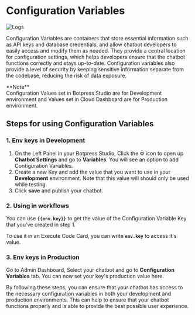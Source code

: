 
# Configuration Variables

![Logs](/docs/admin-variables.png)

Configuration Variables are containers that store essential information such as API keys and database credentials, and allow
chatbot developers to easily access and modify them as needed. They provide a central location for configuration settings,
which helps developers ensure that the chatbot functions correctly and stays up-to-date. Configuration variables also provide
a level of security by keeping sensitive information separate from the codebase, reducing the risk of data exposure.

<Callout type="info">
  **Note** <br/>
  Configuration Values set in Botpress Studio are for Development environment
  and Values set in Cloud Dashboard are for Production environment.
</Callout>

## Steps for using Configuration Variables

### 1. Env keys in Development

1. On the Left Panel in your Botpress Studio, Click the ⚙️ icon to open up **Chatbot Settings** and go to **Variables**. You will see an option to add Configuration Variables.
2. Create a new Key and add the value that you want to use in your **Development** environment. Note that this value will should only be used while testing.
3. Click **save** and publish your chatbot.

### 2. Using in workflows

You can use **`{{env.key}}`** to get the value of the Configuration Variable Key that you've created in step 1.

To use it in an Execute Code Card, you can write **`env.key`** to access it's value.

### 3. Env keys in Production

Go to Admin Dashboard, Select your chatbot and go to **Configuration Variables** tab. You can now set your key's production value here.

By following these steps, you can ensure that your chatbot has access to the necessary configuration variables in both your
development and production environments. This can help to ensure that your chatbot functions properly and is able to provide
the best possible user experience.
